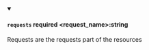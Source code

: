 
<details className="config-field" data-expandable="false" open>
<summary>

#### `requests` <span class="config-field-required" data-required="false">required</span> <span class="config-field-type">&lt;request_name&gt;:string</span> <span class="config-field-default"></span> <span class="config-field-enum"></span>

Requests are the requests part of the resources

</summary>



</details>
